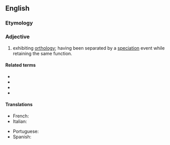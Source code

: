 ==English==

===Etymology===
{{suffix|en|orthology|ous}}

===Adjective===
{{en-adj|-}}

# {{lb|en|genetics|of genes or sequences}} exhibiting [[orthology]]; having been separated by a [[speciation]] event while retaining the same function.

====Related terms====
* {{l|en|ortholog}}
* {{l|en|homologous}}
* {{l|en|paralogous}}
* {{l|en|xenologous}}

====Translations====
{{trans-top|having been separated by a speciation event}}
* French: {{t+|fr|orthologue}}
* Italian: {{t|it|ortologo}}
{{trans-mid}}
* Portuguese: {{t|pt|ortólogo}}
* Spanish: {{t|es|ortólogo}}
{{trans-bottom}}
